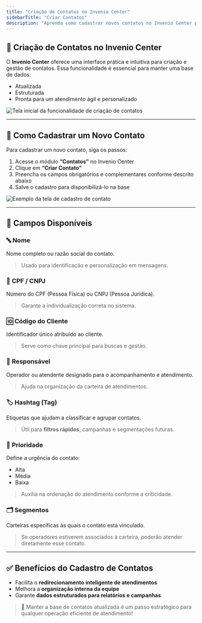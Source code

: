```yaml
---
title: "Criação de Contatos no Invenio Center"
sidebarTitle: "Criar Contatos"
description: "Aprenda como cadastrar novos contatos no Invenio Center para manter sua base de dados organizada e eficiente."
---
```


## 👥 Criação de Contatos no Invenio Center

O **Invenio Center** oferece uma interface prática e intuitiva para criação e gestão de contatos. Essa funcionalidade é essencial para manter uma base de dados:

- Atualizada  
- Estruturada  
- Pronta para um atendimento ágil e personalizado

![Tela inicial da funcionalidade de criação de contatos](https://robbublob.blob.core.windows.net/docs/contato.png)

---

## 🧭 Como Cadastrar um Novo Contato

Para cadastrar um novo contato, siga os passos:

1. Acesse o módulo **“Contatos”** no Invenio Center  
2. Clique em **“Criar Contato”**  
3. Preencha os campos obrigatórios e complementares conforme descrito abaixo  
4. Salve o cadastro para disponibilizá-lo na base

![Exemplo da tela de cadastro de contato](https://robbublob.blob.core.windows.net/docs/addcontato.png)

---

## 📝 Campos Disponíveis

### 🔤 **Nome**  
Nome completo ou razão social do contato.  
> Usado para identificação e personalização em mensagens.

### 🧾 **CPF / CNPJ**  
Número do CPF (Pessoa Física) ou CNPJ (Pessoa Jurídica).  
> Garante a individualização correta no sistema.

### 🆔 **Código do Cliente**  
Identificador único atribuído ao cliente.  
> Serve como chave principal para buscas e gestão.

### 👤 **Responsável**  
Operador ou atendente designado para o acompanhamento e atendimento.  
> Ajuda na organização da carteira de atendimentos.

### 🏷️ **Hashtag (Tag)**  
Etiquetas que ajudam a classificar e agrupar contatos.  
> Útil para **filtros rápidos**, campanhas e segmentações futuras.

### 🚦 **Prioridade**  
Define a urgência do contato:
- Alta
- Média
- Baixa

> Auxilia na ordenação do atendimento conforme a criticidade.

### 🗂️ **Segmentos**  
Carteiras específicas às quais o contato está vinculado.  
> Se operadores estiverem associados à carteira, poderão atender diretamente esse contato.

---

## ✅ Benefícios do Cadastro de Contatos

- Facilita o **redirecionamento inteligente de atendimentos**
- Melhora a **organização interna da equipe**
- Garante **dados estruturados para relatórios e campanhas**

> 🎯 Manter a base de contatos atualizada é um passo estratégico para qualquer operação eficiente de atendimento!

